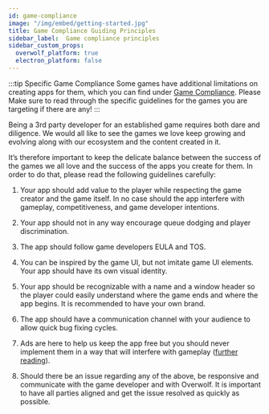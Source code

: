 ```yaml
---
id: game-compliance
image: "/img/embed/getting-started.jpg"
title: Game Compliance Guiding Principles
sidebar_label:  Game compliance principles
sidebar_custom_props:
  overwolf_platform: true
  electron_platform: false
---
```


:::tip Specific Game Compliance
Some games have additional limitations on creating apps for them, which you can find under [Game Compliance](../game-compliance). Please Make sure to read through the specific guidelines for the games you are targeting if there are any!
:::

Being a 3rd party developer for an established game requires both dare and diligence. We would all like to see the games we love keep growing and evolving along with our ecosystem and the content created in it.

It’s therefore important to keep the delicate balance between the success of the games we all love and the success of the apps you create for them. In order to do that, please read the following guidelines carefully:


1. Your app should add value to the player while respecting the game creator and the game itself. In no case should the app interfere with gameplay, competitiveness, and game developer intentions.

2. Your app should not in any way encourage queue dodging and player discrimination.

3. The app should follow game developers EULA and TOS.

4. You can be inspired by the game UI, but not imitate game UI elements. Your app should have its own visual identity.

5. Your app should be recognizable with a name and a window header so the player could easily  understand where the game ends and where the app begins. It is recommended to have your own brand.

6. The app should have a communication channel with your audience to allow quick bug fixing cycles.

7. Ads are here to help us keep the app free but you should never implement them in a way that will interfere with gameplay ([further reading](/start/monetize-your-app/advertising/working-with-ads "Ads Monetization Basics")).

8. Should there be an issue regarding any of the above, be responsive and communicate with the game developer and with Overwolf. It is important to have all parties aligned and get the issue resolved as quickly as possible.


